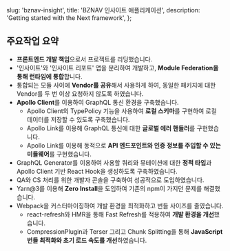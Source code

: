   slug: 'bznav-insight',
  title: 'BZNAV 인사이트 애플리케이션',
  description: 'Getting started with the Next framework',
};


## 주요작업 요약

- **프론트엔드 개발 책임**으로서 프로젝트를 리딩했습니다.
- '인사이트'와 '인사이트 리포트' 앱을 분리하여 개발하고, **Module Federation을 통해 런타임에 통합**합니다.
- 통합되는 모듈 사이에 **Vendor를 공유**해서 사용하게 하여, 동일한 패키지에 대한 Vendor를 두 번 이상 요청하지 않도록 하였습니다.
- **Apollo Client**를 이용하여 GraphQL 통신 환경을 구축했습니다.
  - Apollo Client의 TypePolicy 기능을 사용하여 **로컬 스키마**를 구현하여 로컬 데이터를 저장할 수 있도록 구축했습니다.
  - Apollo Link를 이용해 GraphQL 통신에 대한 **글로벌 에러 핸들러**를 구현했습니다.
  - Apollo Link를 이용해 동적으로 **API 엔드포인트와 인증 정보를 주입할 수 있는 미들웨어**를 구현했습니다.
- GraphQL Generator를 이용하여 사용할 쿼리와 뮤테이션에 대한 **정적 타입**과 Apollo Client 기반 React Hook을 생성하도록 구축하였습니다.
- QA와 CS 처리를 위한 개발자 콘솔을 구축하여 성공적으로 도입하였습니다.
- Yarn@3를 이용해 **Zero Install**을 도입하여 기존의 npm이 가지던 문제를 해결했습니다.
- Webpack을 커스터마이징하여 개발 환경을 최적화하고 번들 사이즈를 줄였습니다.
  - react-refresh와 HMR을 통해 Fast Refresh를 적용하여 **개발 환경을 개선**했습니다.
  - CompressionPlugin과 Terser 그리고 Chunk Splitting을 통해 **JavaScript 번들 최적화와 초기 로드 속도를 개선**하였습니다.